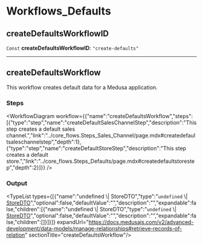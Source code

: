 
# Workflows\_Defaults

## createDefaultsWorkflowID

 `Const` **createDefaultsWorkflowID**: `"create-defaults"`

___

## createDefaultsWorkflow

This workflow creates default data for a Medusa application.

### Steps

<WorkflowDiagram workflow={{"name":"createDefaultsWorkflow","steps":[{"type":"step","name":"createDefaultSalesChannelStep","description":"This step creates a default sales channel.","link":"../core_flows.Steps_Sales_Channel/page.mdx#createdefaultsaleschannelstep","depth":1},{"type":"step","name":"createDefaultStoreStep","description":"This step creates a default store.","link":"../core_flows.Steps_Defaults/page.mdx#createdefaultstorestep","depth":2}]}} />

### Output

<TypeList types={[{"name":"undefined \\| StoreDTO","type":"`undefined` \\| [StoreDTO](../../store/interfaces/store.StoreDTO/page.mdx)","optional":false,"defaultValue":"","description":"","expandable":false,"children":[{"name":"undefined \\| StoreDTO","type":"`undefined` \\| [StoreDTO](../../store/interfaces/store.StoreDTO/page.mdx)","optional":false,"defaultValue":"","description":"","expandable":false,"children":[]}]}]} expandUrl="https://docs.medusajs.com/v2/advanced-development/data-models/manage-relationships#retrieve-records-of-relation" sectionTitle="createDefaultsWorkflow"/>
